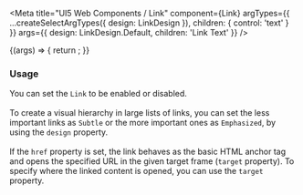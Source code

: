 

<Meta
  title="UI5 Web Components / Link"
  component={Link}
  argTypes={{
    ...createSelectArgTypes({ design: LinkDesign }),
    children: { control: 'text' }
  }}
  args={{
    design: LinkDesign.Default,
    children: 'Link Text'
  }}
/>

<DocsHeader />

<Canvas>
  <Story name="Default">
    {(args) => {
      return <Link {...args} />;
    }}
  </Story>
</Canvas>

<ArgsTable story="." />
<div style={{fontFamily:'var(--sapFontFamily)', fontSize:'var(--sapFontSize)', color:'var(--sapTextColor)'}}>
<h3>Usage</h3>

You can set the <code>Link</code> to be enabled or disabled. <br /><br />
To create a visual hierarchy in large lists of links, you can set the less important links as <code>Subtle</code> or the
more important ones as <code>Emphasized</code>, by using the <code>design</code> property. <br /><br />
If the <code>href</code> property is set, the link behaves as the basic HTML anchor tag and opens the specified URL in
the given target frame (<code>target</code> property). To specify where the linked content is opened, you can use the
<code>target</code> property.
</div>